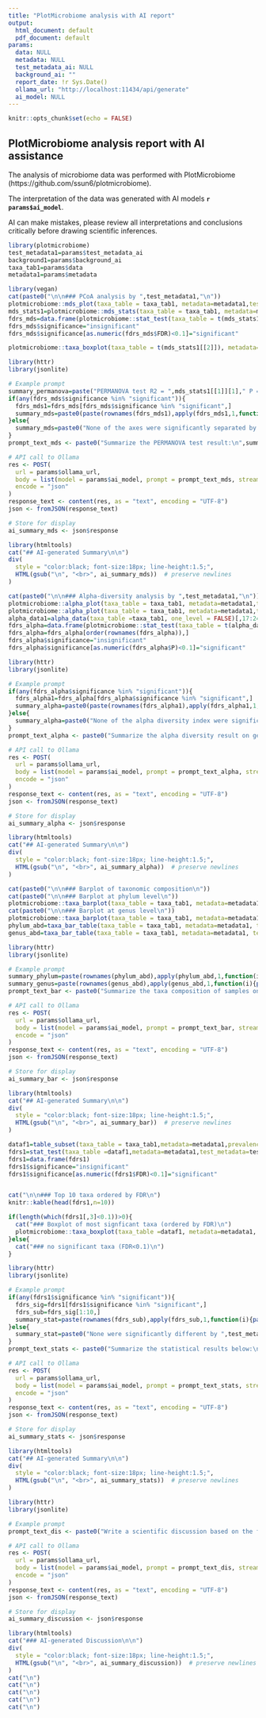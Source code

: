 ```yaml
---
title: "PlotMicrobiome analysis with AI report"
output:
  html_document: default
  pdf_document: default
params:
  data: NULL
  metadata: NULL
  test_metadata_ai: NULL
  background_ai: ""
  report_date: !r Sys.Date()
  ollama_url: "http://localhost:11434/api/generate"
  ai_model: NULL
---
```


```r
knitr::opts_chunk$set(echo = FALSE)
```

## PlotMicrobiome analysis report with AI assistance

The analysis of microbiome data was performed with PlotMicrobiome (https://github.com/ssun6/plotmicrobiome). 

The interpretation of the data was generated with AI models **`r params$ai_model`**. 

AI can make mistakes, please review all interpretations and conclusions critically before drawing scientific inferences.

```r
library(plotmicrobiome)
test_metadata1=params$test_metadata_ai
background1=params$background_ai
taxa_tab1=params$data
metadata1=params$metadata
```

```r
library(vegan)
cat(paste0("\n\n### PCoA analysis by ",test_metadata1,"\n"))
plotmicrobiome::mds_plot(taxa_table = taxa_tab1, metadata=metadata1,test_metadata=test_metadata1,log_norm = F, taxa_level = "genus",method_mds = "pcoa",palette_group=c("#FF5733","#3498DB","#E74C3C","#2ECC71","#9B59B6","#F39C12","#1ABC9C","#D35400"),distance_type="bray")
mds_stats1=plotmicrobiome::mds_stats(taxa_table = taxa_tab1, metadata=metadata1,test_metadata=test_metadata1,log_norm = F)
fdrs_mds=data.frame(plotmicrobiome::stat_test(taxa_table = t(mds_stats1[[2]]),metadata=metadata1,test_metadata=test_metadata1,test_metadata_continuous=F,log_norm=F,method="wilcoxon"))
fdrs_mds$significance="insignificant"
fdrs_mds$significance[as.numeric(fdrs_mds$FDR)<0.1]="significant"

```

```r
plotmicrobiome::taxa_boxplot(taxa_table = t(mds_stats1[[2]]), metadata=metadata1,test_metadata=test_metadata1,one_level = T, fdrs = fdrs_mds,log_norm = T,cutoff = 1.1,ylab="MDS Coordinates")
```

```r
library(httr)
library(jsonlite)

# Example prompt
summary_permanova=paste("PERMANOVA test R2 = ",mds_stats1[[1]][1]," P =",mds_stats1[[1]][2])
if(any(fdrs_mds$significance %in% "significant")){
  fdrs_mds1=fdrs_mds[fdrs_mds$significance %in% "significant",]
  summary_mds=paste0(paste(rownames(fdrs_mds1),apply(fdrs_mds1,1,function(i){paste0("(FDR=",i[3],", ",i[6],", enriched in ",test_metadata1," group  ",i[4],")")})),". The rest of the axes were not significantly separated.")
}else{
  summary_mds=paste0("None of the axes were significantly separated by ",test_metadata1,".")
}
prompt_text_mds <- paste0("Summarize the PERMANOVA test result:\n",summary_permanova,"\n Discussion the separation of samples on MDS axes when FDR<0.1: ",paste(summary_mds,collapse = "\n"))

# API call to Ollama
res <- POST(
  url = params$ollama_url,
  body = list(model = params$ai_model, prompt = prompt_text_mds, stream = FALSE),
  encode = "json"
)
response_text <- content(res, as = "text", encoding = "UTF-8")
json <- fromJSON(response_text)

# Store for display
ai_summary_mds <- json$response

library(htmltools)
cat("## AI-generated Summary\n\n")
div(
  style = "color:black; font-size:18px; line-height:1.5;",
  HTML(gsub("\n", "<br>", ai_summary_mds))  # preserve newlines
)
```

```r
cat(paste0("\n\n### Alpha-diversity analysis by ",test_metadata1,"\n"))
plotmicrobiome::alpha_plot(taxa_table = taxa_tab1, metadata=metadata1,test_metadata=test_metadata1,taxa_level = "genus",method = "wilcoxon", palette_group=c("#FF5733","#3498DB","#E74C3C","#2ECC71","#9B59B6","#F39C12","#1ABC9C","#D35400"))
plotmicrobiome::alpha_plot(taxa_table = taxa_tab1, metadata=metadata1,test_metadata=test_metadata1,taxa_level = "species",method = "wilcoxon", palette_group=c("#FF5733","#3498DB","#E74C3C","#2ECC71","#9B59B6","#F39C12","#1ABC9C","#D35400"))
alpha_data1=alpha_data(taxa_table =taxa_tab1, one_level = FALSE)[,17:24]
fdrs_alpha=data.frame(plotmicrobiome::stat_test(taxa_table = t(alpha_data1), metadata=metadata1, test_metadata=test_metadata1, test_metadata_continuous=F, log_norm=F, method="wilcoxon"))
fdrs_alpha=fdrs_alpha[order(rownames(fdrs_alpha)),]
fdrs_alpha$significance="insignificant"
fdrs_alpha$significance[as.numeric(fdrs_alpha$P)<0.1]="significant"

```

```r
library(httr)
library(jsonlite)

# Example prompt
if(any(fdrs_alpha$significance %in% "significant")){
  fdrs_alpha1=fdrs_alpha[fdrs_alpha$significance %in% "significant",]
  summary_alpha=paste0(paste(rownames(fdrs_alpha1),apply(fdrs_alpha1,1,function(i){paste0("(P=",i[2],", ",i[6],", enriched in ",test_metadata1," group  ",i[4],")")})),". The rest of the alpha diversity index were not significantly separated.")
}else{
  summary_alpha=paste0("None of the alpha diversity index were significantly separated by ",test_metadata1,".")
}
prompt_text_alpha <- paste0("Summarize the alpha diversity result on genus and species level:\n", paste(summary_alpha, collapse = "\n"))

# API call to Ollama
res <- POST(
  url = params$ollama_url,
  body = list(model = params$ai_model, prompt = prompt_text_alpha, stream = FALSE),
  encode = "json"
)
response_text <- content(res, as = "text", encoding = "UTF-8")
json <- fromJSON(response_text)

# Store for display
ai_summary_alpha <- json$response

library(htmltools)
cat("## AI-generated Summary\n\n")
div(
  style = "color:black; font-size:18px; line-height:1.5;",
  HTML(gsub("\n", "<br>", ai_summary_alpha))  # preserve newlines
)
```


```r
cat(paste0("\n\n### Barplot of taxonomic composition\n"))
cat(paste0("\n\n### Barplot at phylum level\n"))
plotmicrobiome::taxa_barplot(taxa_table = taxa_tab1, metadata=metadata1, test_metadata=test_metadata1,one_level = F, test_metadata_order = "default", num_taxa = 10,  taxa_level = "phylum", xlab_direction = 1, legend_size = 1,   palette_group = "default")  
cat(paste0("\n\n### Barplot at genus level\n"))
plotmicrobiome::taxa_barplot(taxa_table = taxa_tab1, metadata=metadata1, test_metadata=test_metadata1,one_level = F, test_metadata_order = "default", num_taxa = 15,  taxa_level = "genus", xlab_direction = 1, legend_size = 1,   palette_group = "default")  
phylum_abd=taxa_bar_table(taxa_table = taxa_tab1, metadata=metadata1, test_metadata=test_metadata1, one_level=F, test_metadata_order="default", num_taxa=10, taxa_level="phylum")
genus_abd=taxa_bar_table(taxa_table = taxa_tab1, metadata=metadata1, test_metadata=test_metadata1, one_level=F, test_metadata_order="default", num_taxa=10, taxa_level="genus")
```

```r
library(httr)
library(jsonlite)

# Example prompt
summary_phylum=paste(rownames(phylum_abd),apply(phylum_abd,1,function(i){paste0("(abundance in ",colnames(phylum_abd)[1], "group =",i[1],"%, abundance in ",colnames(phylum_abd)[2],"group = ",i[2],"%)")}))
summary_genus=paste(rownames(genus_abd),apply(genus_abd,1,function(i){paste0("(abundance in ",colnames(genus_abd)[1], "group =",i[1],"%, abundance in ",colnames(genus_abd)[2],"group = ",i[2],"%)")}))
prompt_text_bar <- paste0("Summarize the taxa composition of samples on phylum and genus level. Exclude word significant:\n", paste(summary_phylum, collapse = "\n"), paste(summary_genus, collapse = "\n"))

# API call to Ollama
res <- POST(
  url = params$ollama_url,
  body = list(model = params$ai_model, prompt = prompt_text_bar, stream = FALSE),
  encode = "json"
)
response_text <- content(res, as = "text", encoding = "UTF-8")
json <- fromJSON(response_text)

# Store for display
ai_summary_bar <- json$response

library(htmltools)
cat("## AI-generated Summary\n\n")
div(
  style = "color:black; font-size:18px; line-height:1.5;",
  HTML(gsub("\n", "<br>", ai_summary_bar))  # preserve newlines
)
```


```r
dataf1=table_subset(taxa_table = taxa_tab1,metadata=metadata1,prevalence_cutoff = 0.25, abundance_cutoff = 0,one_level=FALSE,exclude_ASV_strain = TRUE)
fdrs1=stat_test(taxa_table =dataf1,metadata=metadata1,test_metadata=test_metadata1,method="wilcoxon",log_norm=FALSE,test_metadata_continuous=F)
fdrs1=data.frame(fdrs1)
fdrs1$significance="insignificant"
fdrs1$significance[as.numeric(fdrs1$FDR)<0.1]="significant"


cat("\n\n### Top 10 taxa ordered by FDR\n")
knitr::kable(head(fdrs1,n=10))

if(length(which(fdrs1[,3]<0.1))>0){
  cat("### Boxplot of most signficant taxa (ordered by FDR)\n")
  plotmicrobiome::taxa_boxplot(taxa_table =dataf1, metadata=metadata1, fdrs=fdrs1, test_metadata=test_metadata1,           test_metadata_order="default", one_level=FALSE,cutoff=0.1, page=1, ylab="Normalized abundance", xlab_direction=1,palette_group=c("#3498DB","#E74C3C","#2ECC71","#9B59B6","#F39C12","#1ABC9C","#D35400","hotpink","darkgrey"))
}else{
  cat("### no significant taxa (FDR<0.1)\n")
}

```


```r
library(httr)
library(jsonlite)

# Example prompt
if(any(fdrs1$significance %in% "significant")){
  fdrs_sig=fdrs1[fdrs1$significance %in% "significant",]
  fdrs_sub=fdrs_sig[1:10,]
  summary_stat=paste(rownames(fdrs_sub),apply(fdrs_sub,1,function(i){paste0("(FDR=",i[3],", ",i[6],", enriched in ",test_metadata1," group  ",i[4],")")}))
}else{
  summary_stat=paste0("None were significantly different by ",test_metadata1,".")
}
prompt_text_stats <- paste0("Summarize the statistical results below:\n",paste(summary_stat,collapse = "\n"))

# API call to Ollama
res <- POST(
  url = params$ollama_url,
  body = list(model = params$ai_model, prompt = prompt_text_stats, stream = FALSE),
  encode = "json"
)
response_text <- content(res, as = "text", encoding = "UTF-8")
json <- fromJSON(response_text)

# Store for display
ai_summary_stats <- json$response

library(htmltools)
cat("## AI-generated Summary\n\n")
div(
  style = "color:black; font-size:18px; line-height:1.5;",
  HTML(gsub("\n", "<br>", ai_summary_stats))  # preserve newlines
)
```

```r
library(httr)
library(jsonlite)

# Example prompt
prompt_text_dis <- paste0("Write a scientific discussion based on the following results:\n",paste(background1,ai_summary_mds, ai_summary_alpha, ai_summary_bar,ai_summary_stats,collapse = "\n"))

# API call to Ollama
res <- POST(
  url = params$ollama_url,
  body = list(model = params$ai_model, prompt = prompt_text_dis, stream = FALSE),
  encode = "json"
)
response_text <- content(res, as = "text", encoding = "UTF-8")
json <- fromJSON(response_text)

# Store for display
ai_summary_discussion <- json$response

library(htmltools)
cat("### AI-generated Discussion\n\n")
div(
  style = "color:black; font-size:18px; line-height:1.5;",
  HTML(gsub("\n", "<br>", ai_summary_discussion))  # preserve newlines
)
cat("\n")
cat("\n")
cat("\n")
cat("\n")
cat("\n")
```